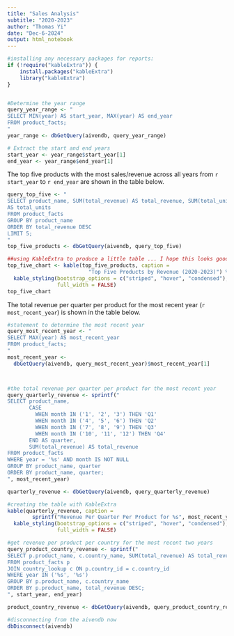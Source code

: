 ---
title: "Sales Analysis"
subtitle: "2020-2023"
author: "Thomas Yi"
date: "Dec-6-2024"
output: html_notebook
---

```{r setup, echo=T, warning=FALSE}
#installing any necessary packages for reports:
if (!require("kableExtra")) {
    install.packages("kableExtra")
    library("kableExtra")
}



```


```{r topFiveProductsYears, echo=T}
#Determine the year range
query_year_range <- "
SELECT MIN(year) AS start_year, MAX(year) AS end_year
FROM product_facts;
"
year_range <- dbGetQuery(aivendb, query_year_range)

# Extract the start and end years
start_year <- year_range$start_year[1]
end_year <- year_range$end_year[1]

```



The top five products with the most sales/revenue across all years from 
`r start_year` to `r end_year` are shown in the table below.



```{r queryTopFiveProducts, echo=T}





query_top_five <- "
SELECT product_name, SUM(total_revenue) AS total_revenue, SUM(total_units_sold) 
AS total_units
FROM product_facts
GROUP BY product_name
ORDER BY total_revenue DESC
LIMIT 5;
"
top_five_products <- dbGetQuery(aivendb, query_top_five)

##using KableExtra to produce a little table ... I hope this looks good :')
top_five_chart <- kable(top_five_products, caption = 
                          "Top Five Products by Revenue (2020-2023)") %>%
  kable_styling(bootstrap_options = c("striped", "hover", "condensed"), 
                full_width = FALSE)
top_five_chart

```

The total revenue per quarter per product for the most recent year 
(`r most_recent_year`) is shown in the table below.



```{r totalRevenuePerQuarter}
#statement to determine the most recent year
query_most_recent_year <- "
SELECT MAX(year) AS most_recent_year
FROM product_facts;
"
most_recent_year <- 
  dbGetQuery(aivendb, query_most_recent_year)$most_recent_year[1]



#the total revenue per quarter per product for the most recent year
query_quarterly_revenue <- sprintf("
SELECT product_name, 
       CASE
         WHEN month IN ('1', '2', '3') THEN 'Q1'
         WHEN month IN ('4', '5', '6') THEN 'Q2'
         WHEN month IN ('7', '8', '9') THEN 'Q3'
         WHEN month IN ('10', '11', '12') THEN 'Q4'
       END AS quarter, 
       SUM(total_revenue) AS total_revenue
FROM product_facts
WHERE year = '%s' AND month IS NOT NULL
GROUP BY product_name, quarter
ORDER BY product_name, quarter;
", most_recent_year)

quarterly_revenue <- dbGetQuery(aivendb, query_quarterly_revenue)

#creating the table with KableExtra
kable(quarterly_revenue, caption = 
        sprintf("Revenue Per Quarter Per Product for %s", most_recent_year)) %>%
  kable_styling(bootstrap_options = c("striped", "hover", "condensed"), 
                full_width = FALSE)


```


```{r RevenuePerProductPerCountry, echo=T}

#get revenue per product per country for the most recent two years
query_product_country_revenue <- sprintf("
SELECT p.product_name, c.country_name, SUM(total_revenue) AS total_revenue
FROM product_facts p
JOIN country_lookup c ON p.country_id = c.country_id
WHERE year IN ('%s', '%s')
GROUP BY p.product_name, c.country_name
ORDER BY p.product_name, total_revenue DESC;
", start_year, end_year)

product_country_revenue <- dbGetQuery(aivendb, query_product_country_revenue)


```


```{r disconnect, echo=T}
#disconnecting from the aivendb now
dbDisconnect(aivendb)
```

